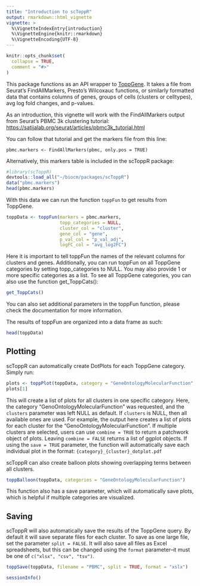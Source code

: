 ```yaml
---
title: "Introduction to scToppR"
output: rmarkdown::html_vignette
vignette: >
  %\VignetteIndexEntry{introduction}
  %\VignetteEngine{knitr::rmarkdown}
  %\VignetteEncoding{UTF-8}
---
```


```r
knitr::opts_chunk$set(
  collapse = TRUE,
  comment = "#>"
)
```

This package functions as an API wrapper to [ToppGene](https://toppgene.cchmc.org/). It takes a file from Seurat's FindAllMarkers, Presto's Wilcoxauc functions, or similarly formatted data that contains columns of genes, groups of cells (clusters or celltypes), avg log fold changes, and p-values. 

As an introduction, this vignette will work with the FindAllMarkers output from Seurat's PBMC 3k clustering tutorial: [https://satijalab.org/seurat/articles/pbmc3k_tutorial.html](https://satijalab.org/seurat/articles/pbmc3k_tutorial.html)

You can follow that tutorial and get the markers file from this line:

```
pbmc.markers <- FindAllMarkers(pbmc, only.pos = TRUE)
```
Alternatively, this markers table is included in the scToppR package:
```r
#library(scToppR)
devtools::load_all("~/biocm/packages/scToppR")
data("pbmc.markers")
head(pbmc.markers)
```


With this data we can run the function `toppFun` to get results from ToppGene.

```r
toppData <- toppFun(markers = pbmc.markers,
                    topp_categories = NULL, 
                    cluster_col = "cluster", 
                    gene_col = "gene",
                    p_val_col = "p_val_adj",
                    logFC_col = "avg_log2FC")

```

Here it is important to tell toppFun the names of the relevant columns for clusters and genes. Additionally, you can run toppFun on all ToppGene categories by setting topp_categories to NULL. You may also provide 1 or more specific categories as a list. To see all ToppGene categories, you can also use the function get_ToppCats():

```r
get_ToppCats()
```

You can also set additional parameters in the toppFun function, please check the documentation for more information.

The results of toppFun are organized into a data frame as such:

```r
head(toppData)

```

## Plotting

scToppR can automatically create DotPlots for each ToppGene category. Simply run:

```r
plots <- toppPlot(toppData, category = "GeneOntologyMolecularFunction", clusters = NULL)
plots[1]
```

This will create a list of plots for all clusters in one specific category. Here, the category "GenoOntologyMolecularFunction" was requested, and the `clusters` parameter was left NULL as default. If `clusters` is NULL, then all available ones are used. For example, the output here creates a list of plots for each cluster for the "GenoOntologyMolecularFunction". If multiple clusters are selected, users can use `combine = TRUE` to return a patchwork object of plots. Leaving `combine = FALSE` returns a list of ggplot objects. If using the `save = TRUE` parameter, the function will automatically save each individual plot in the format: `{category}_{cluster}_dotplot.pdf`

scToppR can also create balloon plots showing overlapping terms between all clusters.

```r
toppBalloon(toppData, categories = "GeneOntologyMolecularFunction")
```

This function also has a save parameter, which will automatically save plots, which is helpful if multiple categories are visualized.


## Saving 

scToppR will also automatically save the results of the ToppGene query. By default it will save separate files for each cluster. To save as one large file, set the parameter `split = FALSE`. It will also save all files as Excel spreadsheets, but this can be changed using the `format` parameter--it must be one of `c("xlsx", "csv", "tsv")`.

```r
toppSave(toppData, filename = "PBMC", split = TRUE, format = "xslx")
```

```r
sessionInfo()
```

